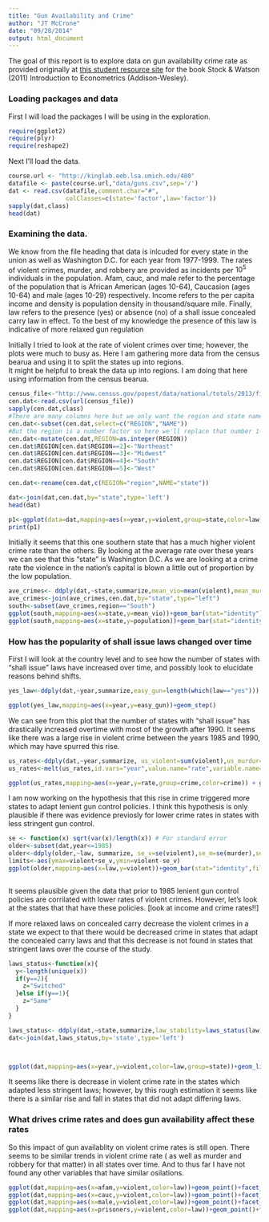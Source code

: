 ```yaml
---
title: "Gun Availability and Crime"
author: "JT McCrone"
date: "09/28/2014"
output: html_document
---
```


The goal of this report is to explore data on gun availability crime rate as provided originally at  [this student resource site](http://wps.aw.com/aw_stock_ie_2/0,12040,3332253-,00.html) for the book Stock & Watson (2011) Introduction to Econometrics (Addison-Wesley).  

### Loading packages and data

First I will load the packages I will be using in the exploration.

```r
require(ggplot2)
require(plyr)
require(reshape2)
```

Next I'll load the data.
```r
course.url <- "http://kinglab.eeb.lsa.umich.edu/480"
datafile <- paste(course.url,"data/guns.csv",sep='/')
dat <- read.csv(datafile,comment.char="#",
                colClasses=c(state='factor',law='factor'))
sapply(dat,class)
head(dat)
```

### Examining the data.

We know from the file heading that data is inlcuded for every state in the union as well as Washington D.C. for each year from 1977-1999.  The rates of violent crimes, murder, and robbery are provided as incidents per $10^5$ individuals in the population.  Afam, cauc, and male refer to the percentage of the population that is African American (ages 10-64), Caucasion (ages 10-64) and male (ages 10-29) respectively.  Income refers to the per capita income and density is population density in thousand/square mile.  Finally, law refers to the presence (yes) or absence (no) of a shall issue concealed carry law in effect.  To the best of my knowledge the presence of this law is indicative of more relaxed gun regulation  

Initially I tried to look at the rate of violent crimes over time; however, the plots were much to busy as.  Here I am gathering more data from the census bearua and using it to split the states up into regions.  
It might be helpful to break the data up into regions.  I am doing that here using information from the census bearua.
```r

census_file<-"http://www.census.gov/popest/data/national/totals/2013/files/NST_EST2013_ALLDATA.csv"
cen.dat<-read.csv(url(census_file))
sapply(cen.dat,class)
#There are many columns here but we only want the region and state name data
cen.dat<-subset(cen.dat,select=c("REGION","NAME"))
#But the region is a number factor so here we'll replace that number 1-4 with the name
cen.dat<-mutate(cen.dat,REGION=as.integer(REGION))
cen.dat$REGION[cen.dat$REGION==2]<-"Northeast"
cen.dat$REGION[cen.dat$REGION==3]<-"Midwest"
cen.dat$REGION[cen.dat$REGION==4]<-"South"
cen.dat$REGION[cen.dat$REGION==5]<-"West"

cen.dat<-rename(cen.dat,c(REGION="region",NAME="state"))

dat<-join(dat,cen.dat,by="state",type='left')
head(dat)
```

```r
p1<-ggplot(data=dat,mapping=aes(x=year,y=violent,group=state,color=law))+geom_line() + ggtitle("Violent Crime Rate")+facet_wrap(~region)
print(p1)
```

Initially it seems that this one southern state that has a much higher violent crime rate than the others.  By looking at the average rate over these years we can see that this "state" is Washington D.C.  As we are looking at a crime rate the violence in the nation's capital is blown a little out of proportion by the low population.  

```r
ave_crimes<- ddply(dat,~state,summarize,mean_vio=mean(violent),mean_murder=mean(murder),mean_rob=mean(robbery),population=mean(population))
ave_crimes<-join(ave_crimes,cen.dat,by="state",type="left")
south<-subset(ave_crimes,region=="South")
ggplot(south,mapping=aes(x=state,y=mean_vio))+geom_bar(stat="identity")+coord_flip()
ggplot(south,mapping=aes(x=state,y=population))+geom_bar(stat="identity")+coord_flip()
```


### How has the popularity of shall issue laws changed over time

First I will look at the country level and to see how the number of states with "shall issue" laws have increased over time, and possibly look to elucidate reasons behind shifts.


```r

yes_law<-ddply(dat,~year,summarize,easy_gun=length(which(law=="yes")))

ggplot(yes_law,mapping=aes(x=year,y=easy_gun))+geom_step()

```
We can see from this plot that the number of states with "shall issue" has drastically increased overtime with most of the growth after 1990.  It seems like there was a large rise in violent crime between the years 1985 and 1990, which may have spurred this rise.

```r
us_rates<-ddply(dat,~year,summarize, us_violent=sum(violent),us_murdur=sum(murder),us_robbery=sum(robbery))
us_rates<-melt(us_rates,id.vars="year",value.name="rate",variable.name="crime")

ggplot(us_rates,mapping=aes(x=year,y=rate,group=crime,color=crime)) + geom_line()+scale_y_log10()

```


I am now working on the hypothesis that this rise in crime triggered more states to adapt lenient gun control policies.  I think this hypothesis is only plausible if there was evidence previosly for lower crime rates in states with less stringent gun control.  


```r

se <- function(x) sqrt(var(x)/length(x)) # For standard error
older<-subset(dat,year<=1985)
older<-ddply(older,~law, summarize, se_v=se(violent),se_m=se(murder),se_r=se(robbery),violent=mean(violent),murder=mean(murder),robbery=mean(robbery))
limits<-aes(ymax=violent+se_v,ymin=violent-se_v)
ggplot(older,mapping=aes(x=law,y=violent))+geom_bar(stat="identity",fill="blue")+geom_errorbar(limits)



```

It seems plausible given the data that prior to 1985 lenient gun control policies are corrilated with lower rates of violent crimes.  However, let's look at the states that that have these policies. [look at income and crime rates!!]

If more relaxed laws on concealed carry decrease the violent crimes in a state we expect to that there would be decreased crime in states that adapt the concealed carry laws and that this decrease is not found in states that stringent laws over the course of the study.

```r
laws_status<-function(x){
  y<-length(unique(x))
  if(y==2){
    z="Switched"
  }else if(y==1){
    z="Same"
  }
}

laws_status<- ddply(dat,~state,summarize,law_stability=laws_status(law))
dat<-join(dat,laws_status,by='state',type='left')



ggplot(dat,mapping=aes(x=year,y=violent,color=law,group=state))+geom_line()+facet_wrap(~law_stability)
```

It seems like there is decrease in violent crime rate in the states which adapted less stringent laws; however, by this rough estimation it seems like there is a similar rise and fall in states that did not adapt differing laws.  

### What drives crime rates and does gun availability affect these rates
So this impact of gun availablity on violent crime rates is still open.  There seems to be similar trends in violent crime rate ( as well as murder and robbery for that matter) in all states over time. And to thus far I have not found any other variables that have similar osilations.    

```r

ggplot(dat,mapping=aes(x=afam,y=violent,color=law))+geom_point()+facet_wrap(~region)
ggplot(dat,mapping=aes(x=cauc,y=violent,color=law))+geom_point()+facet_wrap(~region)
ggplot(dat,mapping=aes(x=male,y=violent,color=law))+geom_point()+facet_wrap(~region)
ggplot(dat,mapping=aes(x=prisoners,y=violent,color=law))+geom_point()+facet_wrap(~region)



```



